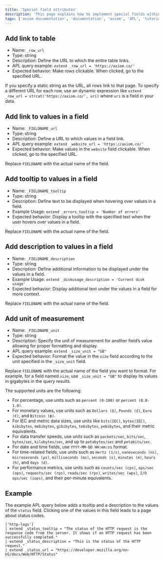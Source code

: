 ```yaml
---
title: 'Special field attributes'
description: 'This page explains how to implement special fields within APL queries to enhance the functionality and interactivity of datasets. Use these fields in APL queries to add unique behaviors to the Axiom user interface.'
tags: ['axiom documentation', 'documentation', 'axiom', 'APL', 'tutorial', 'apl overview', 'row attributes hints', 'column attributes hints', 'fieldname unit', 'row url', 'row status', 'row description', 'col tooltip', 'col heatmap', 'data visualization', 'user interface']
---
```


## Add link to table

- Name: `_row_url`
- Type: string
- Description: Define the URL to which the entire table links.
- APL query example: `extend _row_url = 'https://axiom.co/'`
- Expected behavior: Make rows clickable. When clicked, go to the specified URL.

If you specify a static string as the URL, all rows link to that page. To specify a different URL for each row, use an dynamic expression like `extend _row_url = strcat('https://axiom.co/', uri)` where `uri` is a field in your data.

## Add link to values in a field

- Name: `_FIELDNAME_url`
- Type: string
- Description: Define a URL to which values in a field link.
- APL query example: `extend _website_url = 'https://axiom.co/'`
- Expected behavior: Make values in the `website` field clickable. When clicked, go to the specified URL.

Replace `FIELDNAME` with the actual name of the field.

## Add tooltip to values in a field

- Name: `_FIELDNAME_tooltip`
- Type: string
- Description: Define text to be displayed when hovering over values in a field.
- Example Usage: `extend _errors_tooltip = 'Number of errors'`
- Expected behavior: Display a tooltip with the specified text when the user hovers over values in a field.

Replace `FIELDNAME` with the actual name of the field.

## Add description to values in a field

- Name: `_FIELDNAME_description`
- Type: string
- Description: Define additional information to be displayed under the values in a field.
- Example Usage: `extend _diskusage_description = 'Current disk usage'`
- Expected behavior: Display additional text under the values in a field for more context.

Replace `FIELDNAME` with the actual name of the field.

## Add unit of measurement

- Name: `_FIELDNAME_unit`
- Type: string
- Description: Specify the unit of measurement for another field’s value allowing for proper formatting and display.
- APL query example: `extend _size_unit = "GB"`
- Expected behavior: Format the value in the `size` field according to the unit specified in the `_size_unit` field.

Replace `FIELDNAME` with the actual name of the field you want to format. For example, for a field named `size`, use `_size_unit = "GB"` to display its values in gigabytes in the query results.

The supported units are the following:
- For percentage, use units such as `percent (0-100)` or `percent (0.0-1.0)`.
- For monetary values, use units such as `Dollars ($)`, `Pounds (£)`, `Euro (€)`, and `Bitcoin (฿)`.
- For IEC and metric data sizes, use units like `bits(IEC)`, `bytes(IEC)`, `kibibytes`, `mebibytes`, `gibibytes`, `tebibytes`, `pebibytes`, and their metric equivalents.
- For data transfer speeds, use units such as `packets/sec`, `bits/sec`, `bytes/sec`, `kilobytes/sec`, and up to `petabytes/sec` and `petabits/sec`.
- For date and time fields, use `YYYY-MM-DD HH:mm:ss` format.
- For time-related fields, use units such as `Hertz (1/s)`, `nanoseconds (ns)`, `microseconds (µs)`, `milliseconds (ms)`, `seconds (s)`, `minutes (m)`, `hours (h)`, and `days (d)`.
- For performance metrics, use units such as `counts/sec (cps)`, `ops/sec (ops)`, `requests/sec (rps)`, `reads/sec (rps)`, `writes/sec (wps)`, `I/O ops/sec (iops)`, and their per-minute equivalents.

## Example

The example APL query below adds a tooltip and a description to the values of the `status` field. Clicking one of the values in this field leads to a page about status codes.

```apl
['http-logs']
| extend _status_tooltip = "The status of the HTTP request is the response code from the server. It shows if an HTTP request has been successfully completed."
| extend _status_description = "This is the status of the HTTP request."
| extend _status_url = "https://developer.mozilla.org/en-US/docs/Web/HTTP/Status"
```